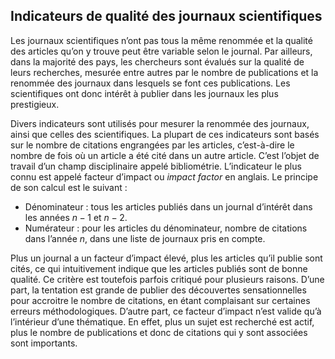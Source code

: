 ## Indicateurs de qualité des journaux scientifiques

Les journaux scientifiques n’ont pas tous la même renommée et la qualité des articles qu’on y trouve peut être variable selon le journal. Par ailleurs, dans la majorité des pays, les chercheurs sont évalués sur la qualité de leurs recherches, mesurée entre autres par le nombre de publications et la renommée des journaux dans lesquels se font ces publications. Les scientifiques ont donc intérêt à publier dans les journaux les plus prestigieux.

Divers indicateurs sont utilisés pour mesurer la renommée des journaux, ainsi que celles des scientifiques. La plupart de ces indicateurs sont basés sur le nombre de citations engrangées par les articles, c’est-à-dire le nombre de fois où un article a été cité dans un autre article. C’est l’objet de travail d’un champ disciplinaire appelé bibliométrie.
L’indicateur le plus connu est appelé facteur d’impact ou *impact factor* en anglais. Le principe de son calcul est le suivant :

-	Dénominateur : tous les articles publiés dans un journal d’intérêt dans les années $n-1$ et $n-2$.
-	Numérateur : pour les articles du dénominateur, nombre de citations dans l’année $n$, dans une liste de journaux pris en compte.

Plus un journal a un facteur d’impact élevé, plus les articles qu’il publie sont cités, ce qui intuitivement indique que les articles publiés sont de bonne qualité. Ce critère est toutefois parfois critiqué pour plusieurs raisons. D’une part, la tentation est grande de publier des découvertes sensationnelles pour accroitre le nombre de citations, en étant complaisant sur certaines erreurs méthodologiques. D’autre part, ce facteur d’impact n’est valide qu’à l’intérieur d’une thématique. En effet, plus un sujet est recherché est actif, plus le nombre de publications et donc de citations qui y sont associées sont importants.
